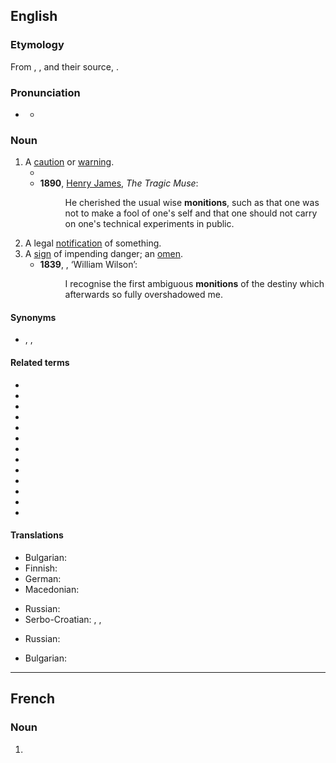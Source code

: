 ==English==
{{was wotd|2011|November|26}}

===Etymology===
From {{uder|en|xno|monicion}}, {{uder|en|frm|monicion}}, and their source, {{uder|en|la|monitio|monitiō|warning, admonition}}.

===Pronunciation===
* {{a|UK}} {{IPA|en|/məˈnɪʃn̩/}}
** {{audio|en|LL-Q1860 (eng)-Vealhurl-monition.wav |Audio (UK)}}

===Noun===
{{en-noun}}

# A [[caution]] or [[warning]]. {{defdate|from 14th c.}}
#* {{RQ:Maturin Melmoth|I||191|I heard something of it, however, and, young as I was, could not help wondering how men who carried the worst passions of life into their retreat, could imagine ''that'' retreat was a refuge from the erosions of their evil tempers, the '''monitions''' of conscience, and the accusations of God.}}
#* '''1890''', [[w:Henry James|Henry James]], ''The Tragic Muse'':
#*: He cherished the usual wise '''monitions''', such as that one was not to make a fool of one's self and that one should not carry on one's technical experiments in public.
# A legal [[notification]] of something. {{defdate|from 15th c.}}
# A [[sign]] of impending danger; an [[omen]]. {{defdate|from 15th c.}}
#* '''1839''', {{w|Edgar Allan Poe}}, ‘William Wilson’:
#*: I recognise the first ambiguous '''monitions''' of the destiny which afterwards so fully overshadowed me.

====Synonyms====
* {{sense|caution or warning}} {{l|en|caution}}, {{l|en|exhortation}}, {{l|en|warning}}

====Related terms====
* {{l|en|monish}}
* {{l|en|monishment}}
* {{l|en|admonish}}
* {{l|en|admonishment}}
* {{l|en|admonition}}
* {{l|en|commonition}}
* {{l|en|foremonish}}
* {{l|en|permonish}}
* {{l|en|premonish}}
* {{l|en|premonishment}}
* {{l|en|premonition}}
* {{l|en|submonish}}
* {{l|en|submonition}}

====Translations====
{{trans-top|caution or warning}}
* Bulgarian: {{t+|bg|предупреждение|n}}
* Finnish: {{t+|fi|varoitus}}
* German: {{t+|de|Mahnung|f}}
* Macedonian: {{t|mk|предупредување|n}}
{{trans-mid}}
* Russian: {{t+|ru|предупреждение|n}}
* Serbo-Croatian: {{t+|sh|savjet|m}}, {{t+|sh|opomena|f}}, {{t+|sh|upozorenje|n}}
{{trans-bottom}}

{{trans-top|legal notification}}
* Russian: {{t+|ru|уведомление|n}}
{{trans-mid}}
{{trans-bottom}}

{{trans-top|omen}}
{{trans-mid}}
* Bulgarian: {{t+|bg|поличба|f}}
{{trans-bottom}}
----
==French==

===Noun===
{{fr-noun|f}}

# {{l|en|monition}}